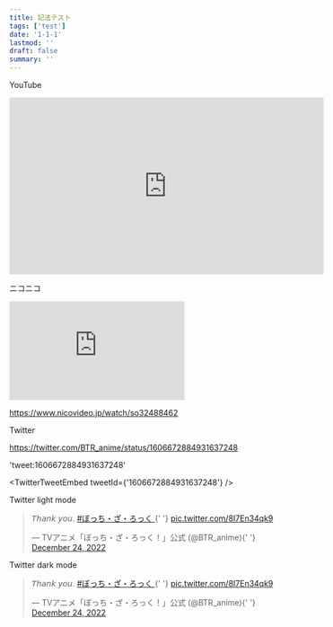 ```yaml
---
title: 記法テスト
tags: ['test']
date: '1-1-1'
lastmod: ''
draft: false
summary: ''
---
```


YouTube

<iframe
  width="560"
  height="315"
  src="https://www.youtube.com/embed/MQvpOGKKNbY"
  title="YouTube video player"
  frameborder="0"
  allow="accelerometer; autoplay; clipboard-write; encrypted-media; gyroscope; picture-in-picture; web-share"
  allowfullscreen
></iframe>

ニコニコ

<iframe
  width="312"
  height="176"
  src="https://ext.nicovideo.jp/thumb/so32488462"
  scrolling="no"
  style={{ border: 'solid 1px #ccc;' }}
  frameborder="0"
>
  <a href="https://www.nicovideo.jp/watch/so32488462">ゆるキャン△　第1話「ふじさんとカレーめん」</a>
</iframe>

https://www.nicovideo.jp/watch/so32488462

Twitter

https://twitter.com/BTR_anime/status/1606672884931637248

'tweet:1606672884931637248'


<TwitterTweetEmbed tweetId={'1606672884931637248'} />

Twitter light mode

<blockquote class="twitter-tweet">
  <p lang="en" dir="ltr">
    𝘛𝘩𝘢𝘯𝘬 𝘺𝘰𝘶.
    <a href="https://twitter.com/hashtag/%E3%81%BC%E3%81%A3%E3%81%A1%E3%83%BB%E3%81%96%E3%83%BB%E3%82%8D%E3%81%A3%E3%81%8F?src=hash&amp;ref_src=twsrc%5Etfw">
      #ぼっち・ざ・ろっく
    </a>{' '}
    <a href="https://t.co/8I7En34qk9">pic.twitter.com/8I7En34qk9</a>
  </p>
  &mdash; TVアニメ「ぼっち・ざ・ろっく！」公式 (@BTR_anime){' '}
  <a href="https://twitter.com/BTR_anime/status/1606672884931637248?ref_src=twsrc%5Etfw">
    December 24, 2022
  </a>
</blockquote> <script async src="https://platform.twitter.com/widgets.js" charset="utf-8"></script>

Twitter dark mode

<blockquote class="twitter-tweet" data-theme="dark">
  <p lang="en" dir="ltr">
    𝘛𝘩𝘢𝘯𝘬 𝘺𝘰𝘶.
    <a href="https://twitter.com/hashtag/%E3%81%BC%E3%81%A3%E3%81%A1%E3%83%BB%E3%81%96%E3%83%BB%E3%82%8D%E3%81%A3%E3%81%8F?src=hash&amp;ref_src=twsrc%5Etfw">
      #ぼっち・ざ・ろっく
    </a>{' '}
    <a href="https://t.co/8I7En34qk9">pic.twitter.com/8I7En34qk9</a>
  </p>
  &mdash; TVアニメ「ぼっち・ざ・ろっく！」公式 (@BTR_anime){' '}
  <a href="https://twitter.com/BTR_anime/status/1606672884931637248?ref_src=twsrc%5Etfw">
    December 24, 2022
  </a>
</blockquote> <script async src="https://platform.twitter.com/widgets.js" charset="utf-8"></script>
